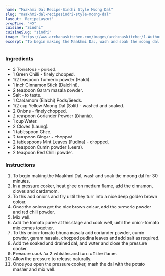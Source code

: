 ---
name: "Maakhmi Dal Recipe-Sindhi Style Moong Dal"
slug: "maakhmi-dal-recipesindhi-style-moong-dal"
layout: 'RecipeLayout'
prepTime: "45"
cuisine: "Sindhi"
cuisineSlug: "sindhi"
image: "https://www.archanaskitchen.com/images/archanaskitchen/1-Author/sneha-archanaskitchen.com/_Maakhmi_Dal_Recipe_Sindhi_style_moong_dal.jpg"
excerpt: "To begin making the Maakhmi Dal, wash and soak the moong dal for 30 minutes"
---

### Ingredients

- 2 Tomatoes - pureed.
- 1 Green Chilli - finely chopped.
- 1/2 teaspoon Turmeric powder (Haldi).
- 1 inch Cinnamon Stick (Dalchini).
- 2 teaspoon Garam masala powder.
- Salt - to taste.
- 1 Cardamom (Elaichi) Pods/Seeds.
- 1/2 cup Yellow Moong Dal (Split) - washed and soaked.
- 2 Onions - finely chopped.
- 2 teaspoon Coriander Powder (Dhania).
- 1 cup Water.
- 2 Cloves (Laung).
- 1 tablespoon Ghee.
- 2 teaspoon Ginger - chopped.
- 2 tablespoons Mint Leaves (Pudina) - chopped.
- 2 teaspoon Cumin powder (Jeera).
- 2 teaspoon Red Chilli powder.

### Instructions

1. To begin making the Maakhmi Dal, wash and soak the moong dal for 30 minutes.
1. In a pressure cooker, heat ghee on medium flame, add the cinnamon, cloves and cardamom.
1. To this add onions and fry until they turn into a nice deep golden brown colour.
1. Once the onions get the nice brown colour, add the turmeric powder and red chili powder.
1. Mix well.
1. Add the tomato puree at this stage and cook well, until the onion-tomato mix comes together.
1. To this onion-tomato bhuna masala add coriander powder, cumin powder, garam masala, chopped pudina leaves and add salt as required.
1. Add the soaked and drained dal, and water and close the pressure cooker.
1. Pressure cook for 2 whistles and turn off the flame.
1.  Allow the pressure to release naturally.
1. Once you open the pressure cooker, mash the dal with the potato masher and mix well.
